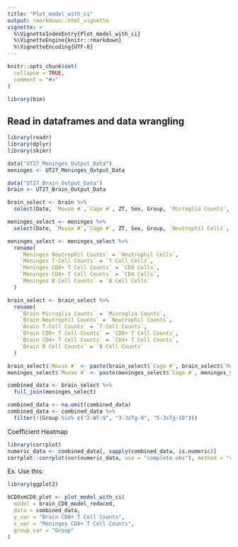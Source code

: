 ```yaml
---
title: "Plot_model_with_ci"
output: rmarkdown::html_vignette
vignette: >
  %\VignetteIndexEntry{Plot_model_with_ci}
  %\VignetteEngine{knitr::rmarkdown}
  %\VignetteEncoding{UTF-8}
---
```


```r
knitr::opts_chunk$set(
  collapse = TRUE,
  comment = "#>"
)
```

```r
library(bim)
```

## Read in dataframes and data wrangling

```r
library(readr)
library(dplyr)
library(skimr)

data("UT27_Meninges_Output_Data")
meninges <- UT27_Meninges_Output_Data

data("UT27_Brain_Output_Data")
brain <- UT27_Brain_Output_Data

brain_select <- brain %>%
  select(Date, `Mouse #`,`Cage #`, ZT, Sex, Group, `Microglia Counts`, `Neutrophil Counts`, `T-Cell Counts`, `CD8+ T Cell Counts`, `CD4+ T Cell Counts`, `B Cell Counts`)

meninges_select <- meninges %>%
  select(Date, `Mouse #`,`Cage #`, ZT, Sex, Group, `Neutrophil Cells`, `T Cell Cells`, `CD8 Cells`, `CD4 Cells`, `B Cell Cells`)

meninges_select <- meninges_select %>%
  rename(
    `Meninges Neutrophil Counts` = `Neutrophil Cells`,
    `Meninges T-Cell Counts` = `T Cell Cells`,
    `Meninges CD8+ T Cell Counts` = `CD8 Cells`,
    `Meninges CD4+ T Cell Counts` = `CD4 Cells`,
    `Meninges B Cell Counts` = `B Cell Cells`
  )

brain_select <- brain_select %>%
  rename(
    `Brain Microglia Counts` = `Microglia Counts`,
    `Brain Neutrophil Counts` = `Neutrophil Counts`,
    `Brain T-Cell Counts` = `T-Cell Counts`,
    `Brain CD8+ T Cell Counts` = `CD8+ T Cell Counts`,
    `Brain CD4+ T Cell Counts` = `CD4+ T Cell Counts`,
    `Brain B Cell Counts` = `B Cell Counts`
  )

brain_select$`Mouse #` <- paste(brain_select$`Cage #`, brain_select$`Mouse #`, sep = "-")
meninges_select$`Mouse #` <- paste(meninges_select$`Cage #`, meninges_select$`Mouse #`, sep = "-")

combined_data <- brain_select %>%
  full_join(meninges_select) 

combined_data <- na.omit(combined_data)
combined_data <- combined_data %>%
  filter(!(Group %in% c("2-WT-9", "3-3xTg-9", "5-3xTg-18")))
```

Coefficient Heatmap

```r
library(corrplot)
numeric_data <- combined_data[, sapply(combined_data, is.numeric)]
corrplot::corrplot(cor(numeric_data, use = "complete.obs"), method = "color")
```

Ex. Use this:

```r
library(ggplot2)

bCD8xmCD8_plot <- plot_model_with_ci(
  model = brain_CD8_model_reduced,
  data = combined_data,
  y_var = "Brain CD8+ T Cell Counts",
  x_var = "Meninges CD8+ T Cell Counts",
  group_var = "Group"
)

```
